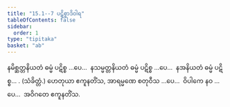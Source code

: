 ```yaml
---
title: "15.1--7 ပဋိစ္စာဒိဝါရ"
tableOfContents: false
sidebar:
  order: 1
type: "tipitaka"
basket: "ab"
---
```



<DynamicBreadcrumb />

<Division number="28">

<Paragraph number="59">
နမိစ္ဆတ္တနိယတံ ဓမ္မံ ပဋိစ္စ …ပေ…  နသမ္မတ္တနိယတံ ဓမ္မံ ပဋိစ္စ …ပေ…  နအနိယတံ ဓမ္မံ ပဋိစ္စ… . (သံခိတ္တံ.)
</Paragraph>

<Paragraph number="60">
ဟေတုယာ ဧကူနတိံသ, အာရမ္မဏေ စတုဝီသ …ပေ…  ဝိပါကေ နဝ …ပေ…  အဝိဂတေ ဧကူနတိံသ.
</Paragraph>
</Division>